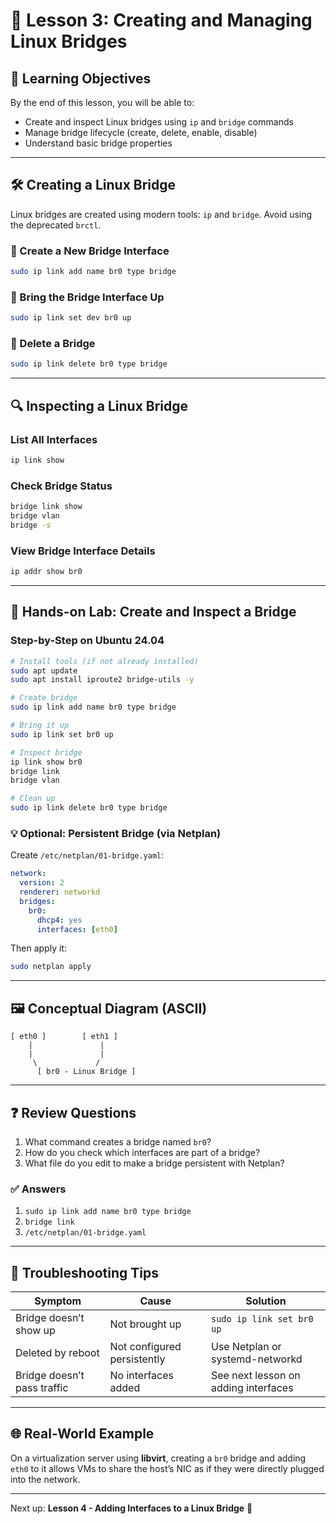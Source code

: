 # 🧠 Lesson 3: Creating and Managing Linux Bridges

## 🎯 Learning Objectives

By the end of this lesson, you will be able to:

- Create and inspect Linux bridges using `ip` and `bridge` commands
- Manage bridge lifecycle (create, delete, enable, disable)
- Understand basic bridge properties

---

## 🛠️ Creating a Linux Bridge

Linux bridges are created using modern tools: `ip` and `bridge`. Avoid using the deprecated `brctl`.

### 🔧 Create a New Bridge Interface

```bash
sudo ip link add name br0 type bridge
```

### 🚀 Bring the Bridge Interface Up

```bash
sudo ip link set dev br0 up
```

### 🧼 Delete a Bridge

```bash
sudo ip link delete br0 type bridge
```

---

## 🔍 Inspecting a Linux Bridge

### List All Interfaces

```bash
ip link show
```

### Check Bridge Status

```bash
bridge link show
bridge vlan
bridge -s
```

### View Bridge Interface Details

```bash
ip addr show br0
```

---

## 🧪 Hands-on Lab: Create and Inspect a Bridge

### Step-by-Step on Ubuntu 24.04

```bash
# Install tools (if not already installed)
sudo apt update
sudo apt install iproute2 bridge-utils -y

# Create bridge
sudo ip link add name br0 type bridge

# Bring it up
sudo ip link set br0 up

# Inspect bridge
ip link show br0
bridge link
bridge vlan

# Clean up
sudo ip link delete br0 type bridge
```

### 💡 Optional: Persistent Bridge (via Netplan)

Create `/etc/netplan/01-bridge.yaml`:

```yaml
network:
  version: 2
  renderer: networkd
  bridges:
    br0:
      dhcp4: yes
      interfaces: [eth0]
```

Then apply it:

```bash
sudo netplan apply
```

---

## 🖼️ Conceptual Diagram (ASCII)

```
[ eth0 ]        [ eth1 ]
    |               |
    |               |
     \             /
      [ br0 - Linux Bridge ]
```

---

## ❓ Review Questions

1. What command creates a bridge named `br0`?
2. How do you check which interfaces are part of a bridge?
3. What file do you edit to make a bridge persistent with Netplan?

### ✅ Answers

1. `sudo ip link add name br0 type bridge`
2. `bridge link`
3. `/etc/netplan/01-bridge.yaml`

---

## 🧯 Troubleshooting Tips

| Symptom | Cause | Solution |
|--------|--------|----------|
| Bridge doesn’t show up | Not brought up | `sudo ip link set br0 up` |
| Deleted by reboot | Not configured persistently | Use Netplan or systemd-networkd |
| Bridge doesn’t pass traffic | No interfaces added | See next lesson on adding interfaces |

---

## 🌐 Real-World Example

On a virtualization server using **libvirt**, creating a `br0` bridge and adding `eth0` to it allows VMs to share the host’s NIC as if they were directly plugged into the network.

---

Next up: **Lesson 4 - Adding Interfaces to a Linux Bridge** 🔗
